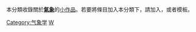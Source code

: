 {{Catnav|頁面分類|自然科学|地球科学|大气科学|气象学}}
{{hiddencat}}
{{WPSS-cat}}
本分類收錄關於'''[[氣象|氣象]]'''的[[Wikipedia:小作品|小作品]]。若要將條目加入本分類下，請加入'''{{tl|Weather-stub}}'''，或者'''{{tl|氣象小作品}}'''模板。

[[Category:气象学|Category:气象学]]
[[Category:大气科学小作品|W]]